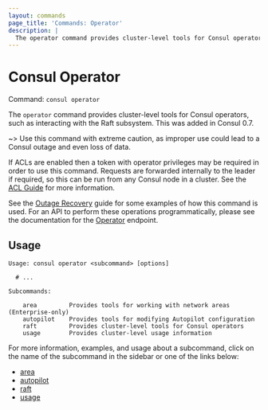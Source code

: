 ```yaml
---
layout: commands
page_title: 'Commands: Operator'
description: |
  The operator command provides cluster-level tools for Consul operators.
---
```


# Consul Operator

Command: `consul operator`

The `operator` command provides cluster-level tools for Consul operators, such
as interacting with the Raft subsystem. This was added in Consul 0.7.

~> Use this command with extreme caution, as improper use could lead to a Consul
outage and even loss of data.

If ACLs are enabled then a token with operator privileges may be required in
order to use this command. Requests are forwarded internally to the leader
if required, so this can be run from any Consul node in a cluster. See the
[ACL Guide](/consul/tutorials/security/access-control-setup-production) for more information.

See the [Outage Recovery](/consul/tutorials/datacenter-operations/recovery-outage) guide for some examples of how
this command is used. For an API to perform these operations programmatically,
please see the documentation for the [Operator](/consul/api-docs/operator)
endpoint.

## Usage

```text
Usage: consul operator <subcommand> [options]

  # ...

Subcommands:

    area         Provides tools for working with network areas (Enterprise-only)
    autopilot    Provides tools for modifying Autopilot configuration
    raft         Provides cluster-level tools for Consul operators
    usage        Provides cluster-level usage information
```

For more information, examples, and usage about a subcommand, click on the name
of the subcommand in the sidebar or one of the links below:

- [area](/consul/commands/operator/area) <EnterpriseAlert inline />
- [autopilot](/consul/commands/operator/autopilot)
- [raft](/consul/commands/operator/raft)
- [usage](/consul/commands/operator/usage)

